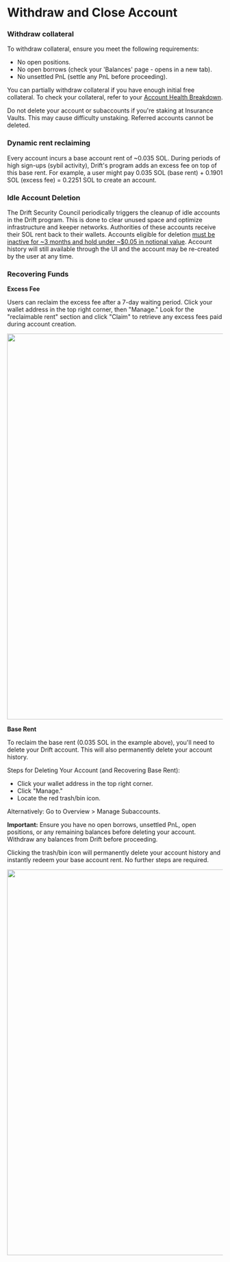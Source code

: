 
# Withdraw and Close Account

### Withdraw collateral

To withdraw collateral, ensure you meet the following requirements:

- No open positions.
- No open borrows (check your 'Balances' page - opens in a new tab).
- No unsettled PnL (settle any PnL before proceeding).

You can partially withdraw collateral if you have enough initial free collateral. To check your collateral, refer to your [Account Health Breakdown](/trading/account-health).

<Callout type="warning" emoji="⚠️">
 Do not delete your account or subaccounts if you're staking at Insurance Vaults. This may cause difficulty unstaking.
 </Callout>

<Callout type="error" emoji="🚫">
Referred accounts cannot be deleted. 
</Callout>

### Dynamic rent reclaiming

Every account incurs a base account rent of ~0.035 SOL. During periods of high sign-ups (sybil activity), Drift's program adds an excess fee on top of this base rent. For example, a user might pay 0.035 SOL (base rent) + 0.1901 SOL (excess fee) = 0.2251 SOL to create an account.

### Idle Account Deletion

The Drift Security Council periodically triggers the cleanup of idle accounts in the Drift program. This is done to clear unused space and optimize infrastructure and keeper networks. Authorities of these accounts receive their SOL rent back to their wallets. Accounts eligible for deletion [must be inactive for ~3 months and hold under ~$0.05 in notional value](https://github.com/drift-labs/protocol-v2/blob/d005aae63375f6d8884480f089034a9d6d072d13/programs/drift/src/instructions/keeper.rs#L2138). Account history will still available through the UI and the account may be re-created by the user at any time.

### Recovering Funds

**Excess Fee**

Users can reclaim the excess fee after a 7-day waiting period. Click your wallet address in the top right corner, then "Manage." Look for the "reclaimable rent" section and click "Claim" to retrieve any excess fees paid during account creation. 

<img src="/assets/delete-claim-fee.png" alt="" width="900" height="auto"></img>

**Base Rent**

To reclaim the base rent (0.035 SOL in the example above), you'll need to delete your Drift account. This will also permanently delete your account history.

Steps for Deleting Your Account (and Recovering Base Rent):

- Click your wallet address in the top right corner.
- Click "Manage."
- Locate the red trash/bin icon.

Alternatively: Go to Overview > Manage Subaccounts.

**Important:** Ensure you have no open borrows, unsettled PnL, open positions, or any remaining balances before deleting your account. Withdraw any balances from Drift before proceeding.

Clicking the trash/bin icon will permanently delete your account history and instantly redeem your base account rent. No further steps are required.

<img src="/assets/delete-trash-bin.png" alt="" width="900" height="auto"></img>



